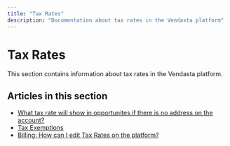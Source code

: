 ```yaml
---
title: "Tax Rates"
description: "Documentation about tax rates in the Vendasta platform"
---
```


# Tax Rates

This section contains information about tax rates in the Vendasta platform.

## Articles in this section

- [What tax rate will show in opportunites if there is no address on the account?](/administration/platform-settings/tax-rates/what-tax-rate-will-show-in-opportunites-if-there-is-no-address-on-the-account)
- [Tax Exemptions](/administration/platform-settings/tax-rates/tax-exemptions)
- [Billing: How can I edit Tax Rates on the platform?](/administration/platform-settings/tax-rates/tax-rates)